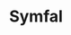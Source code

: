 ---
title: Symfal
role: Frontend Engineer
description: A web app for building genuine connections through music and commons interests. Connect your favorite streaming platform and start chatting with other music lovers.
---